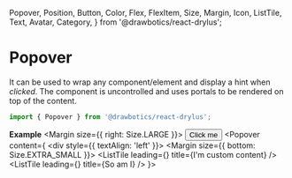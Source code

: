   Popover,
  Position,
  Button,
  Color,
  Flex,
  FlexItem,
  Size,
  Margin,
  Icon,
  ListTile,
  Text,
  Avatar,
  Category,
} from '@drawbotics/react-drylus';



# Popover
It can be used to wrap any component/element and display a hint when _clicked_. The component is uncontrolled and uses portals to be rendered on top of the content.
```jsx
import { Popover } from '@drawbotics/react-drylus';
```

__Example__
<Playground component={Popover}>
  <Flex>
    <FlexItem>
      <Margin size={{ right: Size.LARGE }}>
        <Popover content="I am a popover">
          <Button category={Category.BRAND}>Click me</Button>
        </Popover>
      </Margin>
    </FlexItem>
    <FlexItem>
      <Popover
        content={
          <div style={{ textAlign: 'left' }}>
            <Margin size={{ bottom: Size.EXTRA_SMALL }}>
              <ListTile leading={<Icon name="alert-triangle" color={Color.RED} />} title={<Text size={Size.SMALL} inversed>I'm custom content</Text>} />
            </Margin>
            <ListTile leading={<Icon name="check-circle" color={Color.GREEN} />} title={<Text size={Size.SMALL} inversed>So am I</Text>} />
          </div>
        }>
        <Avatar color={Color.GREEN} text="PO" />
      </Popover>
    </FlexItem>
  </Flex>
</Playground>
